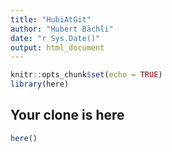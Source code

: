 ```yaml
---
title: "HubiAtGit"
author: "Hubert Bächli"
date: "r Sys.Date()"
output: html_document
---
```


```r
knitr::opts_chunk$set(echo = TRUE)
library(here)
```

## Your clone is here

```r
here()
```
